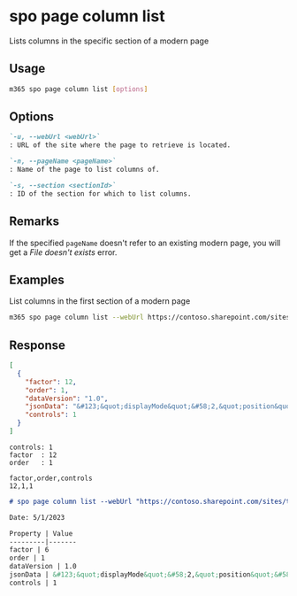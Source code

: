 
# spo page column list

Lists columns in the specific section of a modern page

## Usage

```sh
m365 spo page column list [options]
```

## Options

```md definition-list
`-u, --webUrl <webUrl>`
: URL of the site where the page to retrieve is located.

`-n, --pageName <pageName>`
: Name of the page to list columns of.

`-s, --section <sectionId>`
: ID of the section for which to list columns.
```

<Global />

## Remarks

If the specified `pageName` doesn't refer to an existing modern page, you will get a _File doesn't exists_ error.

## Examples

List columns in the first section of a modern page

```sh
m365 spo page column list --webUrl https://contoso.sharepoint.com/sites/team-a --pageName home.aspx --section 1
```


## Response

<Tabs>
  <TabItem value="JSON">

  ```json
  [
    {
      "factor": 12,
      "order": 1,
      "dataVersion": "1.0",
      "jsonData": "&#123;&quot;displayMode&quot;&#58;2,&quot;position&quot;&#58;&#123;&quot;sectionFactor&quot;&#58;12,&quot;sectionIndex&quot;&#58;1,&quot;zoneIndex&quot;&#58;1&#125;&#125;",
      "controls": 1
    }
  ]
  ```

  </TabItem>
  <TabItem value="Text">

  ```text
  controls: 1
  factor  : 12
  order   : 1
  ```

  </TabItem>
  <TabItem value="CSV">

  ```csv
  factor,order,controls
  12,1,1
  ```

  </TabItem>
  <TabItem value="Markdown">

  ```md
  # spo page column list --webUrl "https://contoso.sharepoint.com/sites/team-a" --pageName "home.aspx" --section "1"

  Date: 5/1/2023

  Property | Value
  ---------|-------
  factor | 6
  order | 1
  dataVersion | 1.0
  jsonData | &#123;&quot;displayMode&quot;&#58;2,&quot;position&quot;&#58;&#123;&quot;sectionFactor&quot;&#58;6,&quot;sectionIndex&quot;&#58;1,&quot;zoneIndex&quot;&#58;1&#125;&#125;
  controls | 1    
  ```

  </TabItem>
</Tabs>

